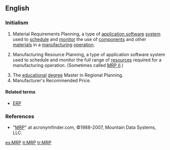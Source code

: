 ==English==

===Initialism===
{{infl|en|initialism}}

# {{computing|operations}} Material Requirements Planning, a type of [[application software]] [[system]] used to [[schedule]] and [[monitor]] the use of [[component]]s and other [[material]]s in a [[manufacturing]] [[operation]].
#{{computing|operations}} Manufacturing Resource Planning, a type of application software system used to schedule and monitor the full range of [[resources]] required for a manufacturing operation. (Sometimes called [[MRP II]].)
#The [[educational]] [[degree]] Master in Regional Planning.
#Manufacturer's Recommended Price.

====Related terms====
*{{sense|Manufacturing Resource Planning}} [[ERP]]

===References===
*"[http://www.acronymfinder.com/af-query.asp?Acronym=MRP&p=dict MRP]" at acronymfinder.com, ©1988-2007, Mountain Data Systems, LLC.

[[es:MRP]]
[[it:MRP]]
[[tr:MRP]]